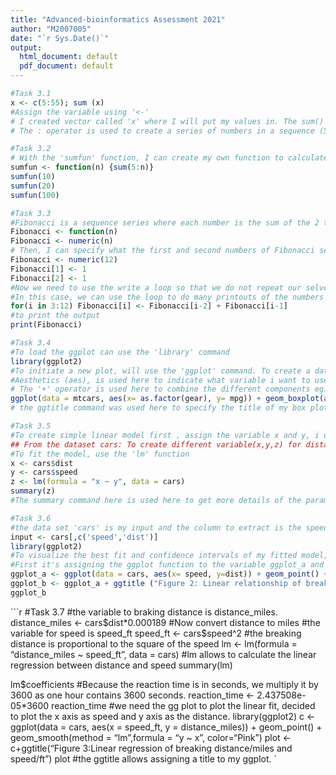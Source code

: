 ---
title: "Advanced-bioinformatics Assessment 2021"
author: "M2007005"
date: "`r Sys.Date()`"
output:
  html_document: default
  pdf_document: default
---
```{r Task 3.1}
#Task 3.1
x <- c(5:55); sum (x)
#Assign the variable using '<-'
# I created vector called 'x' where I will put my values in. The sum() function will calculate the sum of the integers between the values 5 and 55 that I have indicated in my vector. 
# The : operator is used to create a series of numbers in a sequence (5:55). 

```
```{r Task 3.2}
#Task 3.2
# With the 'sumfun' function, I can create my own function to calculate the sum of the integers between any two number, here, I want the sum from 5 and n,  with n being any number. In this case, we want n to be 10, 20 , 100. After stating the function in the first line (sumfun <- function(n) {sum(5:n)} ), I can then just use the 'sumfun' command and provide one input parameter called n to calculate the sum of the integers and repeat the same for the other numbers eg. sumfun(n). 
sumfun <- function(n) {sum(5:n)} 
sumfun(10)
sumfun(20)
sumfun(100) 
```
```{r Task 3.3}
#Task 3.3
#Fibonacci is a sequence series where each number is the sum of the 2 that precede it. I can use the function(n) command to indicate that the function used here is Fibonacci. Then, I can use the number(n) command to specify my function has numerical value. After, I will specify the number of entries that I want to be calculated and printed out of the Fibonacci series, in this case it is 12. 
Fibonacci <- function(n) 
Fibonacci <- numeric(n)
# Then, I can specify what the first and second numbers of Fibonacci series are, in this case the first and second numbers are 1. 
Fibonacci <- numeric(12) 
Fibonacci[1] <- 1
Fibonacci[2] <- 1 
#Now we need to use the write a loop so that we do not repeat our selves by stating every time what the sequence is, the loop in a code chunk will stop and go back to the first instruction I give it after the loop block. . 
#In this case, we can use the loop to do many printouts of the numbers within Fibonacci series in this case ( we want the series between 3 and 12). I used the 'for' loop to iterate over the fibonacci sequence.   
for(i in 3:12) Fibonacci[i] <- Fibonacci[i-2] + Fibonacci[i-1] 
#to print the output 
print(Fibonacci) 
```
```{r Task 3.4}
#Task 3.4
#To load the ggplot can use the 'library' command
library(ggplot2) 
#To initiate a new plot, will use the 'ggplot' command. To create a data frame containing my data (the 'mtcars' data in this case) will use the 'data=' function.
#Aesthetics (aes), is used here to indicate what variable i want to use in my plot, in this case it is the (x= as.factor(gear), y= mpg).
# The '+' operator is used here to combine the different components eg. title, type of plot. 
ggplot(data = mtcars, aes(x= as.factor(gear), y= mpg)) + geom_boxplot(aes(fill= as.factor(gear) )) + ggtitle(" Figure 1: A Box plot of the mgs vs. No. of gears ")
# the ggtitle command was used here to specify the title of my box plot # the geom_point()command was used here to create a simple point plot

```
```{r Task 3.5}
#Task 3.5 
#To create simple linear model first , assign the variable x and y, i used the '<-' function. 
## From the dataset cars: To create different variable(x,y,z) for distance (=x), speed (=y)and linear model(=z)  
#To fit the model, use the 'lm' function 
x <- cars$dist 
y <- cars$speed
z <- lm(formula = "x ~ y", data = cars)
summary(z) 
#The summary command here is used here to get more details of the parameter values of my model such as the standard errors.
```
```{r Task 3.6}
#Task 3.6 
#the data set 'cars' is my input and the column to extract is the speed and distance.
input <- cars[,c('speed','dist')]
library(ggplot2)
#To visualize the best fit and confidence intervals of my fitted model, i used the ggplot command. 
#First it's assigning the ggplot function to the variable ggplot_a and ggplot_b
ggplot_a <- ggplot(data = cars, aes(x= speed, y=dist)) + geom_point() + geom_smooth(method = "lm",formula = "y ~ x")  
ggplot_b <- ggplot_a + ggtitle ("Figure 2: Linear relationship of breaking distance(dist) vs. speed")+ xlab("speed(mph)")+ ylab("dist(miles)") 
ggplot_b
```
```{r Task 3.7}
#Task 3.7
#the variable to braking distance is distance_miles.
distance_miles <- cars$dist*0.000189 
#Now convert distance to miles 
#the variable for speed is speed_ft
speed_ft <- cars$speed^2 
#the breaking distance is proportional to the square of the speed
lm <- lm(formula = "distance_miles ~ speed_ft", data = cars) 
#lm allows to calculate the linear regression between distance and speed 
summary(lm) 

lm$coefficients 
#Because the reaction time is in seconds, we multiply it by 3600 as one hour contains 3600 seconds. 
reaction_time <- 2.437508e-05*3600 
reaction_time 
#we need the gg plot to plot the linear fit, decided to plot the x axis as speed and y axis as the distance. 
library(ggplot2)
c <- ggplot(data = cars, aes(x = speed_ft, y = distance_miles)) + geom_point() + geom_smooth(method = "lm",formula = "y ~ x", color="Pink") 
plot <- c+ggtitle("Figure 3:Linear regression of breaking distance/miles and speed/ft")
plot 
#the ggtitle allows assigning a title to my ggplot. 
`